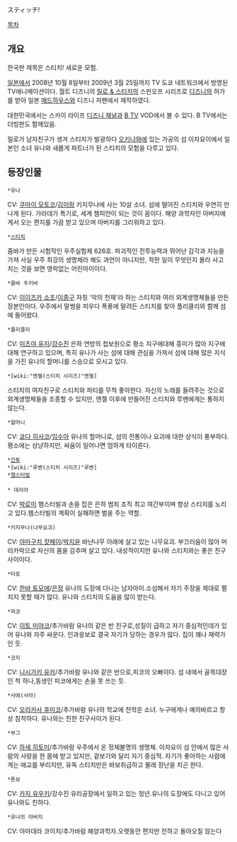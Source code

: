 スティッチ!

[[목차]]
== 개요 ==
한국판 제목은 스티치! 새로운 모험.

[[일본]]에서 2008년 10월 8일부터 2009년 3월 25일까지 TV 도쿄 네트워크에서 방영된 TV애니메이션이다. 월트 디즈니의 [[릴로 & 스티치]]의 스핀오프 시리즈로 [[디즈니]]의 허가를 받아 일본 [[매드하우스]]와 디즈니 저펜에서 제작하였다.

대한민국에서는 스카이 라이프 [[디즈니 채널]]과 [[B TV]] VOD에서 볼 수 있다.
B TV에서는 더빙판도 함께있음.

릴로가 남자친구가 생겨 스티치가 발광하다 [[오키나와]]에 있는 가공의 섬 이자요이에서 일본인 소녀 유나와 새롭게 파트너가 된 스티치의 모험을 다루고 있다.

== 등장인물 ==
 *유나 
CV: [[쿠마이 모토코]]/[[김미랑]]
키지무나에 사는 10살 소녀. 섬에 떨어진 스티치와 우연히 만나게 된다.
가라데가 특기로, 세계 챔피언이 되는 것이 꿈이다.
해양 과학자인 아버지에게서 오는 편지를 가끔 받고 있으며 아버지를 그리워하고 있다.

 *[[스티치]]
줌바가 만든 시험작인 우주실험체 626호.
파괴적인 전투능력과 뛰어난 감각과 지능을 가져 사실 우주 최강의 생명체라 해도 과언이 아니지만, 착한 일이 무엇인지 몰라 사고 치는 것을 보면 영락없는 어린아이이다.

 *줌바 주키바 
CV: [[이이즈카 쇼조]]/[[이종구]]
자칭 '악의 천재'라 하는 스티치와 여러 외계생명체들을 만든 장본인이다.
우주에서 말썽을 피우다 폭풍에 말려든 스티치를 찾아 플리클리와 함께 섬에 들어왔다. 

 *플리클리
CV: [[미츠야 유지]]/[[강수진]]
은하 연방의 첩보원으로 평소 지구에대해 흥미가 많아 지구에 대해 연구하고 있으며, 특히 유나가 사는 섬에 대해 관심을 가져서 섬에 대해 많은 지식을 가진 유나의 할머니를 스승으로 모시고 있다.

 *[wiki:"엔젤(스티치 시리즈)"엔젤]
스티치의 여자친구로 스티치와 파티를 무척 좋아한다.
자신의 노래를 들려주는 것으로 외계생명체들을 조종할 수 있지만, 엔젤 이후에 만들어진 스티치와 루벤에게는 통하지 않는다. 

 *할머니
CV: [[쿄다 히사코]]/[[임수아]]
유나의 할머니로, 섬의 전통이나 요괴에 대한 상식이 풍부하다.
평소에는 상냥하지만, 싸움이 일어나면 엄하게 타이른다.

 *[[간투]]
 *[wiki:"루벤(스티치 시리즈)"루벤]
 *[[햄스터빌]]
 
 * 데리아 
CV: [[박로미]]
햄스터빌과 손을 잡은 은하 범죄 조직 최고 여간부이며 항상 스티치를 노리고 있다.햄스터빌의 계획이 실패하면 벌을 주는 역할.

 *키지무나(나무요괴)
CV: [[야마구치 캇페이]]/[[박지윤]]
바냔나무 아래에 살고 있는 나무요괴. 부끄러움이 많아 머리카락으로 자신의 몸을 감추며 살고 있다.
내성적이지만 유나와 스티치와는 좋은 친구사이이다.

 *타로
CV: [[한바 토모에]]/[[은정]]
유나의 도장에 다니는 남자아이.소심해서 자기 주장을 제대로 펼치지 못할 때가 많다.
유나와 스티치의 도움을 많이 받는다.

 *피코
CV: [[이토 미야코]]/추가바람
유나의 같은 반 친구로,성질이 급하고 자기 중심적인데가 있어 유나와 자주 싸운다.
인과응보로 결국 자기가 당하는 경우가 많다. 집이 꽤나 재력가인 듯.

 *코지 
CV: [[니시가키 유카]]/추가바람
유나와 같은 반으로,피코의 오빠이다.
섬 내에서 골목대장인 척 하나,동생인 피코에게는 손을 못 쓰는 듯.

 *사에(사라)
CV: [[오리카사 후미코]]/추가바람
유나의 학교에 전학온 소녀. 누구에게나 예의바르고 항상 침착하다.
유나와는 친한 친구사이가 된다.

 *부그
CV: [[하세 히토미]]/추가바람
우주에서 온 정체불명의 생명체.
이자요이 섬 안에서 많은 사람의 사랑을 한 몸에 받고 있지만, 겉보기와 달리 자기 중심적. 자기가 좋아하는 사람에게는 애교를 부리지만, 유독 스티치만은 바보취급하고 몰래 장난을 치곤 한다.

 *톤보
CV: [[카지 유우키]]/강수진
유리공장에서 일하고 있는 청년.유나의 도장에도 다니고 있어
유나와도 친하다.
 
 *유나의 아버지
CV: 야마데라 코이치/추가바람
해양과학자.오랫동안 편지만 전하고 돌아오질 않는다
